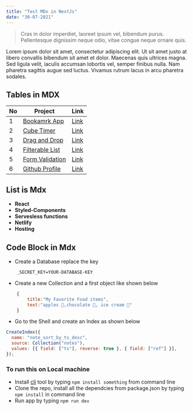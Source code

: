 ```yaml
---
title: "Test MDx in NextJs"
date: "30-07-2021"
---
```


> Cras in dolor imperdiet, laoreet ipsum vel, bibendum purus. Pellentesque dignissim neque odio, vitae congue neque ornare quis.

Lorem ipsum dolor sit amet, consectetur adipiscing elit. Ut sit amet justo at libero convallis bibendum sit amet et dolor. Maecenas quis ultrices magna. Sed ligula velit, iaculis accumsan lobortis vel, semper finibus nulla. Nam pharetra sagittis augue sed luctus. Vivamus rutrum lacus in arcu pharetra sodales.

## Tables in MDX

| No  | Project                                                                                                | Link                                                                                      |
| --- | ------------------------------------------------------------------------------------------------------ | ----------------------------------------------------------------------------------------- |
| 1   | [Bookamrk App](https://github.com/mani-barathi/Javascript_MiniProjects/tree/master/Bookmark-app)       | [Link](https://mani-barathi.github.io/Javascript_MiniProjects/Bookmark-app/index.html)    |
| 2   | [Cube Timer](https://github.com/mani-barathi/Javascript_MiniProjects/tree/master/CubeTimer)            | [Link](https://mani-barathi.github.io/Javascript_MiniProjects/CubeTimer/index.html)       |
| 3   | [Drag and Drop](https://github.com/mani-barathi/Javascript_MiniProjects/tree/master/Drag_Drop)         | [Link](https://mani-barathi.github.io/Javascript_MiniProjects/Drag_Drop/index.html)       |
| 4   | [Filterable List](https://github.com/mani-barathi/Javascript_MiniProjects/tree/master/Filterable_list) | [Link](https://mani-barathi.github.io/Javascript_MiniProjects/Filterable_list/index.html) |
| 5   | [Form Validation](https://github.com/mani-barathi/Javascript_MiniProjects/tree/master/Form_Validation) | [Link](https://mani-barathi.github.io/Javascript_MiniProjects/Form_Validation/index.html) |
| 6   | [Github Profile](https://github.com/mani-barathi/Javascript_MiniProjects/tree/master/Github_Profile)   | [Link](https://mani-barathi.github.io/Javascript_MiniProjects/Github_Profile/index.html)  |

## List is Mdx

- **React**
- **Styled-Components**
- **Servesless functions**
- **Netlify**
- **Hosting**

## Code Block in Mdx

- Create a Database replace the key

```env
    _SECRET_KEY=YOUR-DATABASE-KEY
```

- Create a new Collection and a first object like shown below

```javascript
    {
        title:"My Favorite Food items",
        text:"apples 🍎,chocolate 🍫, ice cream 🍦"
    }
```

- Go to the Shell and create an Index as shown below

```javascript
CreateIndex({
  name: "note_sort_by_ts_desc",
  source: Collection("notes"),
  values: [{ field: ["ts"], reverse: true }, { field: ["ref"] }],
});
```

### To run this on Local machine

- Install [cli](https://something.com/) tool by typing `npm install something` from command line
- Clone the repo, install all the dependcies from package.json by typing `npm install` in command line
- Run app by typing `npm run dev`
